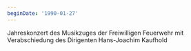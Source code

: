 ```yaml
---
beginDate: '1990-01-27'
---
```


Jahreskonzert des Musikzuges der Freiwilligen Feuerwehr mit Verabschiedung des
Dirigenten Hans-Joachim Kaufhold

